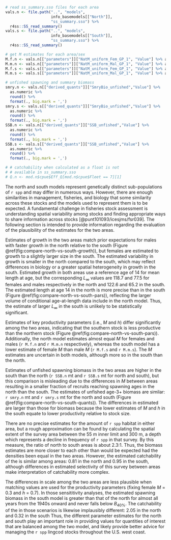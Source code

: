 ```r
# read ss_summary.sso files for each area
vals.n <- file.path("..", "models",
                    info_basemodels[["North"]],
                    "ss_summary.sso") %>%
  r4ss::SS_read_summary()
vals.s <- file.path("..", "models",
                    info_basemodels[["South"]],
                    "ss_summary.sso") %>%
  r4ss::SS_read_summary()

# get M estimates for each area/sex
M.f.n <- vals.n[["parameters"]]["NatM_uniform_Fem_GP_1", "Value"] %>% as.numeric %>% round(3)
M.m.n <- vals.n[["parameters"]]["NatM_uniform_Mal_GP_1", "Value"] %>% as.numeric %>% round(3)
M.f.s <- vals.s[["parameters"]]["NatM_uniform_Fem_GP_1", "Value"] %>% as.numeric %>% round(3)
M.m.s <- vals.s[["parameters"]]["NatM_uniform_Mal_GP_1", "Value"] %>% as.numeric %>% round(3)

# unfished spawning and summary biomass 
smry.n <- vals.n[["derived_quants"]]["SmryBio_unfished","Value"] %>%
  as.numeric %>%
  round() %>% 
  format(., big.mark = ',')
smry.s <- vals.s[["derived_quants"]]["SmryBio_unfished","Value"] %>%
  as.numeric %>%
  round() %>% 
  format(., big.mark = ',')
SSB.n <- vals.n[["derived_quants"]]["SSB_unfished","Value"] %>%
  as.numeric %>%
  round() %>%
  format(., big.mark = ',')
SSB.s <- vals.s[["derived_quants"]]["SSB_unfished","Value"] %>%
  as.numeric %>%
  round() %>%
  format(., big.mark = ',')

# # catchability when calculated as a float is not 
# # available in ss_summary.sso
# Q.n <- mod.n$cpue$Eff_Q[mod.n$cpue$Fleet == 7][1]

```

The north and south models represent genetically distinct
sub-populations of `r spp` and may differ in numerous ways.
However, there are enough similarities
in management, fisheries, and biology that some similarity 
across these stocks and the models used to represent them
is to be expected. A fundamental challenge
in fisheries stock assessment is understanding spatial
variability among stocks and finding appropriate ways to
share information across stocks [@punt101093/icesjms/fsr039].
The following section is intended to provide information regarding
the evaluation of the plausibility of the estimates for the two areas.

Estimates of growth in the two areas match prior expectations for males
with faster growth in the north relative to
the south (Figure \@ref(fig:compare-north-vs-south-growth)), but females
are estimated to growth to a slightly larger size in the south.
The estimated variability in growth is smaller in the north compared to the south,
which may reflect differences in biology or a greater spatial
heterogeneity in growth in the south. Estimated growth in both areas use
a reference age of 14 for mean length at age,
<!-- manual update: Linf not available in SS_summary.sso
`r model$Growth_Parameters$Linf %>% round(1) %>% 
paste(collapse = " and ")` 

mod.2021.n.023.001$Growth_Parameters$Linf %>% round(1)
[1] 118.7  77.5
mod.2021.s.018.001$Growth_Parameters$Linf %>% round(1)
[1] 122.6  65.2
-->
but the corresponding $L_\infty$ values are 118.7 
and 77.5 
for females and males respectively in the north
and 122.6 and 65.2
in the south. The estimated length at age 14 in the north is more precise 
than in the south (Figure \@ref(fig:compare-north-vs-south-pars)), 
reflecting the larger volume of conditional age-at-length data include in 
the north model. Thus, the estimate of larger $L_\infty$ in the south 
is unlikely to be statistically significant.

Estimates of key productivity parameters (i.e., $M$ and $h$)
differ significantly among the 
two areas, indicating that the southern stock is less productive than the northern stock
(Figure \@ref(fig:compare-north-vs-south-pars)).
Additionally, the north model estimates almost
equal $M$ for females and males (`r M.f.n` and `r M.m.n` respectively), 
whereas the south model has a lower estimate of female $M$ than
male $M$ (`r M.f.s` and `r M.m.s`). The $M$ estimates 
are uncertain in both models, although more so in the south than the north.

Estimates of unfished spawning biomass in the two areas are higher in the south
than the north
(`r SSB.n` mt and `r SSB.s` mt for north and south), but this comparison
is misleading due to the differences in $M$ between areas resulting in
a smaller fraction of recruits reaching spawning ages in the north than
the south. The estimates of unfished age-3+ biomass are similar: `r smry.n` mt 
and `r smry.s` mt for the north and south 
(Figure \@ref(fig:compare-north-vs-south-quants)).
The differences in estimated \glspl{msy} are larger than those for biomass
because the lower estimates of $M$ and $h$ in the south equate to 
lower productivity relative to stock size.

There are no precise estimates for the amount of `r spp` habitat in either area,
but a rough approximation can be found by calculating the spatial extent of
the \gls{s-wcgbt} survey area between the 55 m inner limit and 300 m, a depth 
which represents a decline in frequency of `r spp` in that survey.
By this measure, the ratio of north to south areas is about 2.3:1.
<!-- value taken from https://github.com/iantaylor-NOAA/Lingcod_2021/issues/79 -->
Thus, the biomass estimates are more closer to each other than would be expected had the
densities been equal in the two areas. However, the estimated
catchability of the \gls{s-wcgbt} is similar among areas: 
<!-- manual updates: values not dynamic
mod.2021.n.023.001$cpue$Calc_Q[mod.2021.n.023.001$cpue$Fleet == 7][1]
[1] 0.811244
mod.2021.s.018.001$cpue$Calc_Q[mod.2021.s.018.001$cpue$Fleet == 7][1]
[1] 0.95467
-->
0.81 in the north and 0.95 in the south, although differences in estimated selectivity
of this survey between areas make interpretation of catchability more complex.

<!-- manual updates: values not dynamic
plot_twopanel_comparison(list(mod.2021.n.023.103, mod.2021.s.018.103))
mod.2021.n.023.001$cpue$Calc_Q[mod.2021.n.023.001$cpue$Fleet == 7][1]
[1] 2.05056
mod.2021.s.018.001$cpue$Calc_Q[mod.2021.s.018.001$cpue$Fleet == 7][1]
[1] 0.315127
mod.2021.s.018.103$derived_quants["Bratio_2021","Value"]
[1] 0.905011
-->
The differences in scale among the two areas are less plausible when matching 
values are used for the productivity parameters 
(fixing female $M$ = 0.3 and $h$ = 0.7). In those sensititivity analyses, the 
estimated spawning biomass in the south model is greater than that of the north 
for almost all years from the 1940s onward and never falls below $B_{40\%}$.
The catchability of the \gls{s-wcgbt} in those scenarios is likewise
implausibly different: 2.05 in the north and 0.32 in the south
Thus, the different parameter estimates for the north and south play an 
important role in providing values for quantities of interest that are balanced
among the two model, and likely provide better advice for managing the `r spp`
lingcod stocks throughout the U.S. west coast.

